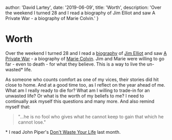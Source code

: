 
  author: 'David Lartey',
  date: '2019-06-09',
  title: 'Worth',
  description:
    'Over the weekend I turned 28 and I read a biography of Jim Elliot and saw A Private War - a biography of Marie Colvin.'
}


# Worth

Over the weekend I turned 28 and I read a <a href="https://www.amazon.com/Heroes-Faith-1927-1956-Barbour-Paperback/dp/1557487324" target="_blank">biography</a> of <a href="https://en.wikipedia.org/wiki/Jim_Elliot" target="_blank">Jim Elliot</a> and saw <a href="https://en.wikipedia.org/wiki/A_Private_War" target="_blank">A Private War</a> - a biography of <a href="https://en.wikipedia.org/wiki/Marie_Colvin" target="_blank">Marie Colvin</a>. Jim and Marie were willing to go far - even to death - for what they believe. This is a way to live the un-wasted* life.

As someone who counts comfort as one of my vices, their stories did hit close to home. And at a good time too, as I reflect on the year ahead of me. What am I really ready to die for? What am I willing to trade-in for an unwasted life? Or what is the worth of my beliefs to me? I need to continually ask myself this questions and many more. And also remind myself that:

> "...he is no fool who gives what he cannot keep to gain that which he cannot lose."

\* I read John Piper's <a href="https://www.desiringgod.org/books/dont-waste-your-life" target="_blank">Don't Waste Your Life</a> last month.